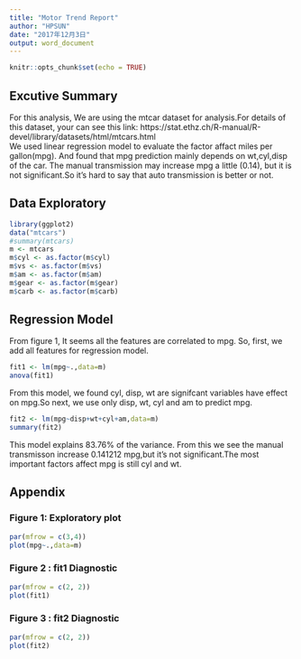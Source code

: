 ```yaml
---
title: "Motor Trend Report"
author: "HPSUN"
date: "2017年12月3日"
output: word_document
---
```


```r
knitr::opts_chunk$set(echo = TRUE)
```

## Excutive Summary
For this analysis, We are using the mtcar dataset for analysis.For details of this dataset, your can see this link:   https://stat.ethz.ch/R-manual/R-devel/library/datasets/html/mtcars.html  
We used linear regression model to evaluate the factor affact miles per gallon(mpg). And found that mpg prediction mainly depends on wt,cyl,disp of the car. The manual transmission may increase mpg a little (0.14), but it is not significant.So it's hard to say that auto transmission is better or not.

## Data Exploratory
```r
library(ggplot2)
data("mtcars")
#summary(mtcars)
m <- mtcars
m$cyl <- as.factor(m$cyl)
m$vs <- as.factor(m$vs)
m$am <- as.factor(m$am)
m$gear <- as.factor(m$gear)
m$carb <- as.factor(m$carb)
```

## Regression Model
From figure 1, It seems all the features are correlated to mpg. So, first, we add all features for regression model.
```r
fit1 <- lm(mpg~.,data=m)
anova(fit1)
```
From this model, we found cyl, disp, wt are signifcant variables have effect on mpg.So next, we use only disp, wt, cyl and am to predict mpg.
```r
fit2 <- lm(mpg~disp+wt+cyl+am,data=m)
summary(fit2)
```
This model explains 83.76% of the variance. From this we see the manual transmisson increase 0.141212 mpg,but it's not significant.The most important factors affect mpg is still cyl and wt.

## Appendix
### Figure 1: Exploratory plot
```r
par(mfrow = c(3,4))
plot(mpg~.,data=m)
```

### Figure 2 : fit1 Diagnostic
```r
par(mfrow = c(2, 2))
plot(fit1)
```

### Figure 3 : fit2 Diagnostic
```r
par(mfrow = c(2, 2))
plot(fit2)
```




